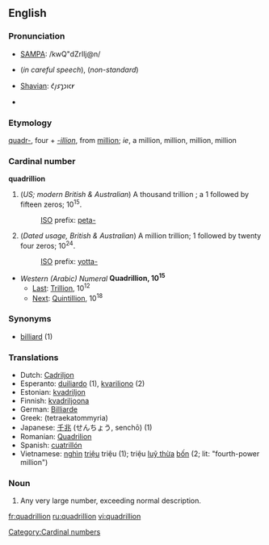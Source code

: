 ==English==

===Pronunciation===
*[[w:SAMPA|SAMPA]]: /kwQ"dZrIlj@n/
*{{IPA|/kwɒˈdɹɪljən/}} (''in careful speech''), {{IPAchar|/kwɒˈʤɹɪljən/}} (''non-standard'')
*[[w:Image:Shavian alphabet|Shavian]]: &#x10452;&#x10462;&#x1046d;&#x10461;&#x1046e;&#x10466;&#x10464;&#x1047e;
* {{audio|en-us-quadrillion.ogg|Audio (US)}}
*:{{Rhymes|ɪljən}}

===Etymology===
[[quadr-]], four + ''[[-illion]]'', from [[million]]; ''ie'', a million, million, million, million

===Cardinal number===
'''quadrillion'''

# (''US; modern British & Australian'') A thousand trillion ; a 1 followed by fifteen zeros; 10<sup>15</sup>.
#:[[w:International Organization for Standardization|ISO]] prefix: [[peta-]]
# (''Dated usage, British & Australian'') A million trillion; 1 followed by twenty four zeros; 10<sup>24</sup>.
#:[[w:International Organization for Standardization|ISO]] prefix: [[yotta-]]

*''Western (Arabic) Numeral'' '''Quadrillion, 10<sup>15</sup>'''
**[[Last]]: [[Trillion]], 10<sup>12</sup>
**[[Next]]: [[Quintillion]], 10<sup>18</sup>

===Synonyms===
*[[billiard]] (1)

===Translations===
*Dutch: [[Cadriljon]]
*Esperanto: [[duiliardo]] (1), [[kvariliono]] (2)
*Estonian: [[kvadriljon]]
*Finnish: [[kvadriljoona]]
*German: [[Billiarde]]
*Greek: [[ ]] (tetraekatommyria)
*Japanese: [[千]][[兆]] (せんちょう, senchō) (1)
*Romanian: [[Quadrilion]] {{n}}
*Spanish: [[cuatrillón]]
*Vietnamese: [[nghìn]] [[triệu]] triệu (1); triệu [[luỹ thừa]] [[bốn]] (2; lit: "fourth-power million")

===Noun===
{{en-noun}}

# {{cattag|figurative|slang}} Any very large number, exceeding normal description.

[[Category:Cardinal numbers]]

[[fr:quadrillion]]
[[ru:quadrillion]]
[[vi:quadrillion]]